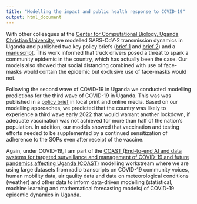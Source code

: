 ```yaml
---
title: "Modelling the impact and public health response to COVID-19"
output: html_document
---
```


With other colleagues at the [Center for Computational Biology, Uganda Christian University](https://github.com/compbiorg/), we modelled SARS-CoV-2 transmission dynamics in Uganda and published two key policy briefs ([brief 1](https://www.pmldaily.com/investigations/special-reports/2020/05/v.html) and [brief 2](https://www.pmldaily.com/investigations/special-reports/2020/05/policybrief-experts-warn-that-exclusive-use-of-face-masks-may-not-be-useful-as-lifting-of-covid-19-lockdown-beckons.html)) and a [manuscript](http://dx.doi.org/10.2139/ssrn.3633199). This work informed that truck drivers posed a threat to spark a community epidemic in the country, which has actually been the case. Our models also showed that social distancing combined with use of face-masks would contain the epidemic but exclusive use of face-masks would not.

Following the second wave of COVID-19 in Uganda we conducted modelling predictions for the third wave of COVID-19 in Uganda. This was was published in a [policy brief](https://www.newvision.co.ug/articledetails/110014) in local print and online media. Based on our modelling approaches, we predicted that the country was likely to experience a third wave early 2022 that would warrant another lockdown, if adequate vaccination was not achieved for more than half of the nation’s population. In addition, our models showed that vaccination and testing efforts needed to be supplemented by a continued sensitization of adherence to the SOPs even after receipt of the vaccine.

Again, under COVID-19, I am part of the  [COAST (End-to-end AI and data systems for targeted surveillance and management of COVID-19 and future pandemics affecting Uganda (COAST)](https://coastv1-a7dd67bb-d488-44c3-ba50.cranecloud.io/) modelling workstream where we are using large datasets from radio transcripts on COVID-19 community voices, human mobility data, air qaulity data and data on meteorological conditions (weather) and other data to inform data-driven modelling (statistical, machine learning and mathematical forecasting models) of COVID-19 epidemic dynamics in Uganda.




